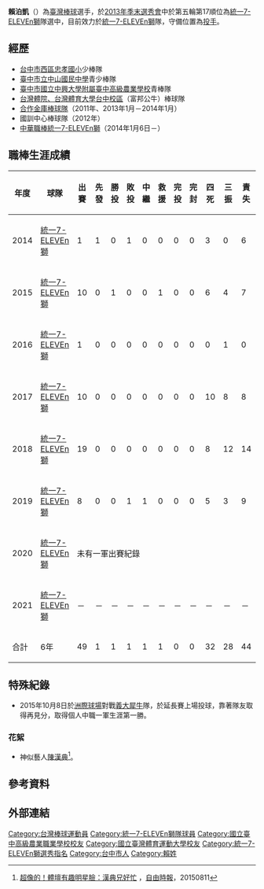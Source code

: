 {{Infobox CPBL player|
|name=賴泊凱|
|image=|
|width=300|
|position=二軍助理投手教練|
|team=統一7-ELEVEn獅|
|number=47|
|bats=右|
|throws=右|
|birthdate={{birth_date_and_age|1989|6|23|mf=y}}|
|birthplace={{TWN}}[[臺中市|臺中市]]|
|debutdate=8月17日
|debutyear=2014年
|debutteam=統一7-ELEVEn獅
|statyear=2019年球季
|stat1label=勝投—敗投
|stat1value=1－2
|stat2label=中繼－救援
|stat2value=1－1
|stat3label=三振—四壞
|stat3value=28－27
|stat4label=防禦率
|stat4value=6.79
|teams=<nowiki></nowiki> 
*[[統一7-ELEVEn獅|統一7-ELEVEn獅]]（2014年－2021年10月13日）
*[[統一7-ELEVEn獅|統一7-ELEVEn獅]]二軍投手教練（2021年10月14日—）
}}

'''賴泊凱'''（{{bd|1989年|6月23日|||catIdx=L賴}}）為[[臺灣|臺灣]][[棒球|棒球]]選手，於[[中華職棒歷年選秀會#職棒二十五年（2014年）|2013年季末選秀會]]中於第五輪第17順位為[[統一7-ELEVEn獅|統一7-ELEVEn獅]]隊選中，目前效力於[[統一7-ELEVEn獅|統一7-ELEVEn獅]]隊，守備位置為[[投手|投手]]。

==經歷==
*[[臺中市西區忠孝國民小學|台中市西區忠孝國小]]少棒隊
*[[臺中市立中山國民中學|臺中市立中山國民中學]]青少棒隊
*[[臺中市|臺中市]][[國立中興大學附屬臺中高級農業學校|國立中興大學附屬臺中高級農業學校]]青棒隊
*[[國立臺灣體育運動大學|台灣體院、台灣體育大學台中校區]]（富邦公牛）棒球隊
*[[合作金庫棒球隊|合作金庫棒球隊]]（2011年、2013年1月－2014年1月）
*國訓中心棒球隊（2012年）
*[[中華職棒|中華職棒]][[統一7-ELEVEn獅|統一7-ELEVEn獅]]（2014年1月6日－）

==職棒生涯成績==
{| class="wikitable" width="1000px"
|- align="center"
!年度||球隊||出賽||先發||勝投||敗投||中繼||救援||完投||完封||四死||三振||責失||投球局數||自責分率||被上壘率
|- align=center
|2014||[[統一7-ELEVEn獅|統一7-ELEVEn獅]]||1||1||0||1||0||0||0||0||3||0||6||2.1||23.14||4.29
|- align=center
|2015||[[統一7-ELEVEn獅|統一7-ELEVEn獅]]||10||0||1||0||0||1||0||0||6||4||7||10.2||5.91||1.69
|- align=center
|2016||[[統一7-ELEVEn獅|統一7-ELEVEn獅]]||1||0||0||0||0||0||0||0||0||1||0||1.0||0.00||0.00
|- align="center"
|2017||[[統一7-ELEVEn獅|統一7-ELEVEn獅]]||10||0||0||0||0||0||0||0||10||8||8||13.0||5.54||1.69
|- align="center"
|2018||[[統一7-ELEVEn獅|統一7-ELEVEn獅]]||19||0||0||0||0||0||0||0||8||12||14||21.0||6.00||1.33
|- align=center
|2019||[[統一7-ELEVEn獅|統一7-ELEVEn獅]]||8||0||0||1||1||0||0||0||5||3||9||10.1||7.84||1.55
|- align=center
|2020||[[統一7-ELEVEn獅|統一7-ELEVEn獅]]||colspan="14" | 未有一軍出賽紀錄
|- align="center"
|2021||[[統一7-ELEVEn獅|統一7-ELEVEn獅]]||－||－||－||－||－||－||－||－||－||－||－||－||－||－
|- style="color:black; background-color:#F75000;color:#FFFFFF" align="center"
|合計||6年||49||1||1||1||1||1||0||0||32||28||44||58.1||6.79||1.61
|}

==特殊紀錄==
*2015年10月8日於[[臺中市洲際棒球場|洲際球場]]對戰[[義大犀牛|義大犀牛]]隊，於延長賽上場投球，靠著隊友取得再見分，取得個人中職一軍生涯第一勝。

===花絮===
*神似藝人[[陳漢典|陳漢典]]<ref>[http://sports.ltn.com.tw/news/breakingnews/1407794 超像的！體壇有趣明星臉：漢典兄好忙] {{Wayback|url=http://sports.ltn.com.tw/news/breakingnews/1407794 |date=20181202045406 }}，[[自由時報|自由時報]]，20150811</ref>。

== 參考資料 ==
{{reflist}}

==外部連結==
{{台灣棒球維基館}}
{{中華職棒球員資料|id=R368|name=賴泊凱}}
{{統一7-ELEVEn獅隊球員名單}}
{{2005年第三屆亞洲青少棒錦標賽中華青少棒代表隊}}
{{百世博國際有限公司}}
{{DEFAULTSORT:Lai Po Kai}}
[[Category:台灣棒球運動員|Category:台灣棒球運動員]]
[[Category:統一7-ELEVEn獅隊球員|Category:統一7-ELEVEn獅隊球員]]
[[Category:國立臺中高級農業職業學校校友|Category:國立臺中高級農業職業學校校友]]
[[Category:國立臺灣體育運動大學校友|Category:國立臺灣體育運動大學校友]]
[[Category:統一7-ELEVEn獅選秀指名|Category:統一7-ELEVEn獅選秀指名]]
[[Category:台中市人|Category:台中市人]]
[[Category:賴姓|Category:賴姓]]
